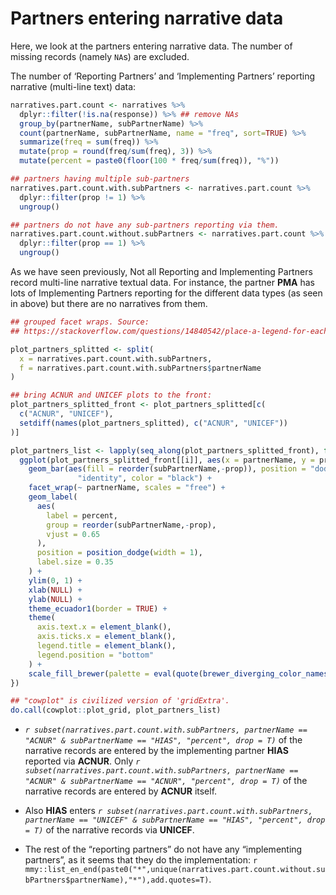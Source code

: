 # Partners entering narrative data {-}

Here, we look at the partners entering narrative data. The number of missing
records (namely `NA`s) are excluded.

The number of 'Reporting Partners' and 'Implementing Partners' reporting narrative
(multi-line text) data:

```r
narratives.part.count <- narratives %>% 
  dplyr::filter(!is.na(response)) %>% ## remove NAs
  group_by(partnerName, subPartnerName) %>% 
  count(partnerName, subPartnerName, name = "freq", sort=TRUE) %>% 
  summarize(freq = sum(freq)) %>% 
  mutate(prop = round(freq/sum(freq), 3)) %>% 
  mutate(percent = paste0(floor(100 * freq/sum(freq)), "%"))

## partners having multiple sub-partners
narratives.part.count.with.subPartners <- narratives.part.count %>% 
  dplyr::filter(prop != 1) %>% 
  ungroup()

## partners do not have any sub-partners reporting via them.
narratives.part.count.without.subPartners <- narratives.part.count %>% 
  dplyr::filter(prop == 1) %>% 
  ungroup()
```

As we have seen previously, Not all Reporting and Implementing Partners record
multi-line narrative textual data. For instance, the partner **PMA** has lots of
Implementing Partners reporting for the different data types (as seen in above)
but there are no narratives from them.

```r
## grouped facet wraps. Source:
## https://stackoverflow.com/questions/14840542/place-a-legend-for-each-facet-wrap-grid-in-ggplot2

plot_partners_splitted <- split(
  x = narratives.part.count.with.subPartners, 
  f = narratives.part.count.with.subPartners$partnerName
)

## bring ACNUR and UNICEF plots to the front:
plot_partners_splitted_front <- plot_partners_splitted[c(
  c("ACNUR", "UNICEF"),
  setdiff(names(plot_partners_splitted), c("ACNUR", "UNICEF"))
)]

plot_partners_list <- lapply(seq_along(plot_partners_splitted_front), function(i) {
  ggplot(plot_partners_splitted_front[[i]], aes(x = partnerName, y = prop)) +
    geom_bar(aes(fill = reorder(subPartnerName,-prop)), position = "dodge", stat =
               "identity", color = "black") +
    facet_wrap(~ partnerName, scales = "free") +
    geom_label(
      aes(
        label = percent,
        group = reorder(subPartnerName,-prop),
        vjust = 0.65
      ),
      position = position_dodge(width = 1),
      label.size = 0.35
    ) +
    ylim(0, 1) + 
    xlab(NULL) +
    ylab(NULL) +
    theme_ecuador1(border = TRUE) +
    theme(
      axis.text.x = element_blank(),
      axis.ticks.x = element_blank(),
      legend.title = element_blank(),
      legend.position = "bottom"
    ) +
    scale_fill_brewer(palette = eval(quote(brewer_diverging_color_names()[i])))
})

## "cowplot" is civilized version of 'gridExtra'.
do.call(cowplot::plot_grid, plot_partners_list)
```

+ *`r subset(narratives.part.count.with.subPartners, partnerName == "ACNUR" & subPartnerName == "HIAS", "percent", drop = T)`*
of the narrative records are
entered by the implementing partner **HIAS** reported via **ACNUR**.
Only
*`r subset(narratives.part.count.with.subPartners, partnerName == "ACNUR" & subPartnerName == "ACNUR", "percent", drop = T)`*
of the narrative records are entered by **ACNUR** itself.

+ Also **HIAS** enters *`r subset(narratives.part.count.with.subPartners, partnerName == "UNICEF" & subPartnerName == "HIAS", "percent", drop = T)`* of the narrative records via **UNICEF**.

+ The rest of the "reporting partners" do not have any "implementing partners",
as it seems that they do the implementation:
`r mmy::list_en_end(paste0("*",unique(narratives.part.count.without.subPartners$partnerName),"*"),add.quotes=T)`.
